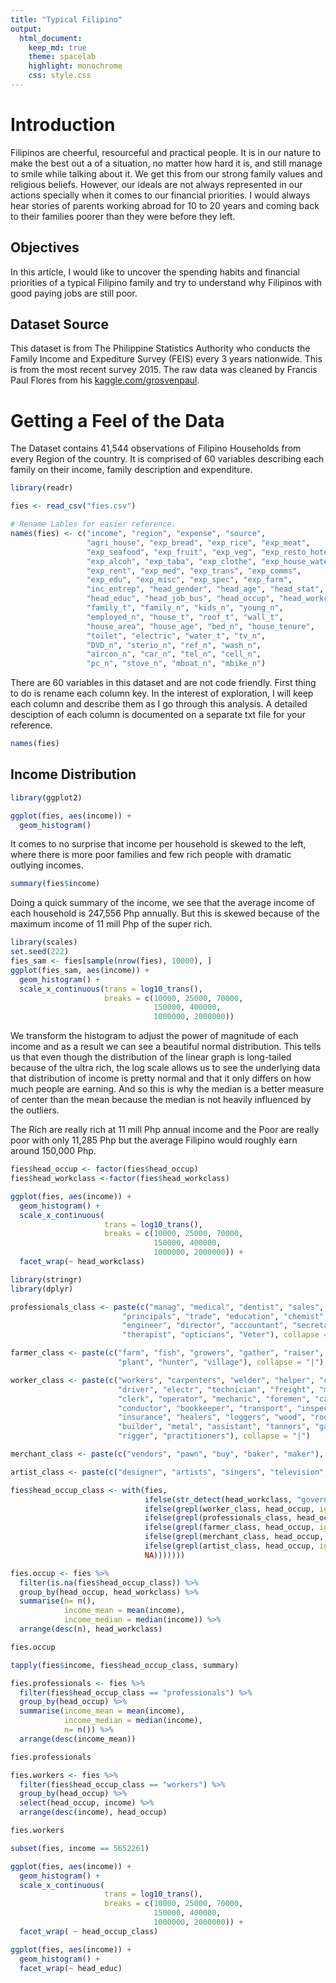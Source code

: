 ```yaml
---
title: "Typical Filipino"
output: 
  html_document:
    keep_md: true
    theme: spacelab
    highlight: monochrome
    css: style.css
---
```


# Introduction
Filipinos are cheerful, resourceful and practical people. It is in our nature to make
the best out a of a situation, no matter how hard it is, and still manage to smile
while talking about it. We get this from our strong family values and religious beliefs.
However, our ideals are not always represented in our actions specially when it comes
to our financial priorities. I would always hear stories of parents working abroad for
10 to 20 years and coming back to their families poorer than they were before they left.

## Objectives
In this article, I would like to uncover the spending habits and financial priorities of
a typical Filipino family and try to understand why Filipinos with good paying jobs 
are still poor. 

## Dataset Source
This dataset is from The Philippine Statistics Authority who conducts the Family Income
and Expediture Survey (FEIS) every 3 years nationwide. This is from the most recent 
survey 2015. The raw data was cleaned by Francis Paul Flores from his
[kaggle.com/grosvenpaul](https://www.kaggle.com/grosvenpaul/datasets).

# Getting a Feel of the Data
The Dataset contains 41,544 observations of Filipino Households from every Region of
the country. It is comprised of 60 variables describing each family on their income,
family description and expenditure.

```r
library(readr)

fies <- read_csv("fies.csv")

# Rename Lables for easier reference.
names(fies) <- c("income", "region", "expense", "source", 
                 "agri_house", "exp_bread", "exp_rice", "exp_meat", 
                 "exp_seafood", "exp_fruit", "exp_veg", "exp_resto_hotel", 
                 "exp_alcoh", "exp_taba", "exp_clothe", "exp_house_water", 
                 "exp_rent", "exp_med", "exp_trans", "exp_comms", 
                 "exp_edu", "exp_misc", "exp_spec", "exp_farm",
                 "inc_entrep", "head_gender", "head_age", "head_stat", 
                 "head_educ", "head_job_bus", "head_occup", "head_workclass", 
                 "family_t", "family_n", "kids_n", "young_n", 
                 "employed_n", "house_t", "roof_t", "wall_t", 
                 "house_area", "house_age", "bed_n", "house_tenure",
                 "toilet", "electric", "water_t", "tv_n", 
                 "DVD_n", "sterio_n", "ref_n", "wash_n", 
                 "aircon_n", "car_n", "tel_n", "cell_n",
                 "pc_n", "stove_n", "mboat_n", "mbike_n")
```

There are 60 variables in this dataset and are not code friendly. First thing to do is
rename each column key. In the interest of exploration, I will keep each column and 
describe them as I go through this analysis. A detailed desciption of each column is 
documented on a separate txt file for your reference.

```r
names(fies)
```


## Income Distribution

```r
library(ggplot2)

ggplot(fies, aes(income)) +
  geom_histogram()

```
It comes to no surprise that income per household is skewed to the left, where there is more
poor families and few rich people with dramatic outlying incomes.

```r
summary(fies$income)
```
Doing a quick summary of the income, we see that the average income of each household is
247,556 Php annually. But this is skewed because of the maximum income of 11 mill Php of
the super rich.


```r
library(scales)
set.seed(222)
fies_sam <- fies[sample(nrow(fies), 10000), ]
ggplot(fies_sam, aes(income)) +
  geom_histogram() +
  scale_x_continuous(trans = log10_trans(), 
                     breaks = c(10000, 25000, 70000,
                                150000, 400000, 
                                1000000, 2000000))
```

We transform the histogram to adjust the power of magnitude of each income and as a result
we can see a beautiful normal distribution. This tells us that even though the distribution
of the linear graph is long-tailed because of the ultra rich, the log scale allows us to
see the underlying data that distribution of income is pretty normal and that it only
differs on how much people are earning. And so this is why the median is a better
measure of center than the mean because the median is not heavily influenced by the outliers.

The Rich are really rich at 11 mill Php annual income and the Poor are really poor with
only 11,285 Php but the average Filipino would roughly earn around 150,000 Php.

```r
fies$head_occup <- factor(fies$head_occup)
fies$head_workclass <-factor(fies$head_workclass)

ggplot(fies, aes(income)) +
  geom_histogram() +
  scale_x_continuous(
                     trans = log10_trans(), 
                     breaks = c(10000, 25000, 70000,
                                150000, 400000, 
                                1000000, 2000000)) +
  facet_wrap(~ head_workclass)
```



```r
library(stringr)
library(dplyr)

professionals_class <- paste(c("manag", "medical", "dentist", "sales", "lawyer", "architect", "supervisor",
                         "principals", "trade", "education", "chemist", "scientist", "justice", 
                         "engineer", "director", "accountant", "secretaries", 
                         "therapist", "opticians", "Veter"), collapse = "|")

farmer_class <- paste(c("farm", "fish", "growers", "gather", "raiser", "cultivat", 
                        "plant", "hunter", "village"), collapse = "|")

worker_class <- paste(c("workers", "carpenters", "welder", "helper", "clean", "launder", "tailor", "labor", 
                        "driver", "electr", "technician", "freight", "mason", "porter", "waiter", "cook", 
                        "clerk", "operator", "mechanic", "foremen", "caretaker","lineman", "varnish", 
                        "conductor", "bookkeeper", "transport", "inspector", "agent", "undertaker", 
                        "insurance", "healers", "loggers", "wood", "roofers", "cutter", "assembler", 
                        "builder", "metal", "assistant", "tanners", "garbage", "repair", "prepare", 
                        "rigger", "practitioners"), collapse = "|")

merchant_class <- paste(c("vendors", "pawn", "buy", "baker", "maker"), collapse = "|")

artist_class <- paste(c("designer", "artists", "singers", "television", "dancer", "fashion"), collapse = "|")

fies$head_occup_class <- with(fies,
                              ifelse(str_detect(head_workclass, "government"), "government",
                              ifelse(grepl(worker_class, head_occup, ignore.case = T), "workers",
                              ifelse(grepl(professionals_class, head_occup, ignore.case = T), "professionals",
                              ifelse(grepl(farmer_class, head_occup, ignore.case = T), "farmers",
                              ifelse(grepl(merchant_class, head_occup, ignore.case = T), "merchant",
                              ifelse(grepl(artist_class, head_occup, ignore.case = T), "arts",
                              NA)))))))

fies.occup <- fies %>%
  filter(is.na(fies$head_occup_class)) %>%
  group_by(head_occup, head_workclass) %>%
  summarise(n= n(),
            income_mean = mean(income),
            income_median = median(income)) %>%
  arrange(desc(n), head_workclass)

fies.occup
```
```r
tapply(fies$income, fies$head_occup_class, summary)

fies.professionals <- fies %>%
  filter(fies$head_occup_class == "professionals") %>%
  group_by(head_occup) %>%
  summarise(income_mean = mean(income),
            income_median = median(income),
            n= n()) %>%
  arrange(desc(income_mean))

fies.professionals
```

```r
fies.workers <- fies %>%
  filter(fies$head_occup_class == "workers") %>%
  group_by(head_occup) %>%
  select(head_occup, income) %>%
  arrange(desc(income), head_occup)

fies.workers

subset(fies, income == 5652261)
```


```r
ggplot(fies, aes(income)) +
  geom_histogram() +
  scale_x_continuous(
                     trans = log10_trans(), 
                     breaks = c(10000, 25000, 70000,
                                150000, 400000, 
                                1000000, 2000000)) +
  facet_wrap( ~ head_occup_class)
```

```r
ggplot(fies, aes(income)) +
  geom_histogram() +
  facet_wrap(~ head_educ)
```

